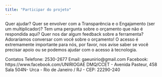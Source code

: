 ```yaml
---
title: "Participar do projeto"
---
```


Quer ajudar? Quer se envolver com a Transparência e o Engajamento (ser um multiplicador)? Tem uma pergunta sobre o orçamento que não é respondida aqui? Quer nos dar algum feedback sobre a ferramenta? Adoraríamos conversar com você sobre o orçamento! O acesso é extremamente importante para nós, por favor, nos avise saber se você precisar apoio ou se podemos ajudar com o acesso à tecnologia.

Contatos
Telefone: 2530-2677
Email: gaeunirio@gmail.com
Facebook: https://www.facebook.com/UNIRIOGAE
DMQ/CCET - Avenida Pasteur, 458 Sala 504N- Urca - Rio de Janeiro / RJ - CEP: 22290-240 


